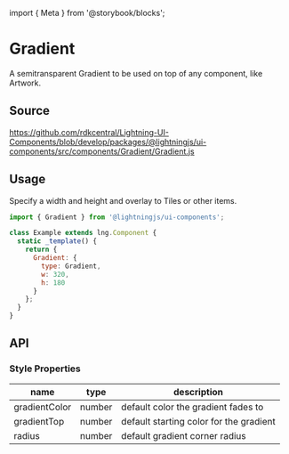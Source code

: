﻿import { Meta } from '@storybook/blocks';

<Meta of={GradientStories} />

# Gradient

A semitransparent Gradient to be used on top of any component, like Artwork.

## Source

https://github.com/rdkcentral/Lightning-UI-Components/blob/develop/packages/@lightningjs/ui-components/src/components/Gradient/Gradient.js

## Usage

Specify a width and height and overlay to Tiles or other items.

```js
import { Gradient } from '@lightningjs/ui-components';

class Example extends lng.Component {
  static _template() {
    return {
      Gradient: {
        type: Gradient,
        w: 320,
        h: 180
      }
    };
  }
}
```

## API

### Style Properties

| name          | type   | description                             |
| ------------- | ------ | --------------------------------------- |
| gradientColor | number | default color the gradient fades to     |
| gradientTop   | number | default starting color for the gradient |
| radius        | number | default gradient corner radius          |
